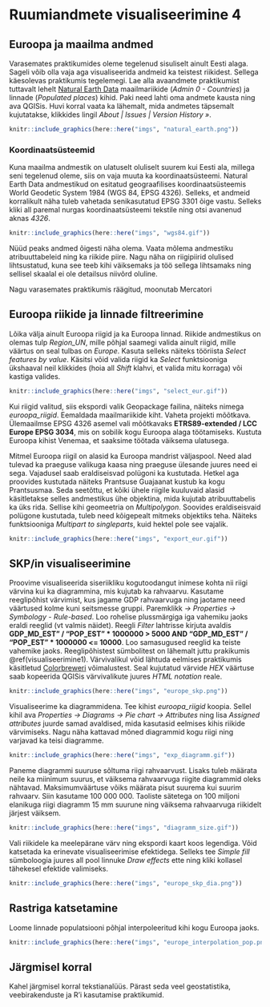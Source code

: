 # Ruumiandmete visualiseerimine 4 {#visualiseerimine4}

## Euroopa ja maailma andmed

Varasemates praktikumides oleme tegelenud sisuliselt ainult Eesti alaga. Sageli võib olla vaja aga visualiseerida andmeid ka teistest riikidest. Sellega käesolevas praktikumis tegelemegi. Lae alla avaandmete praktikumist tuttavalt lehelt [Natural Earth Data](https://www.naturalearthdata.com/downloads/10m-cultural-vectors/) maailmariikide (*Admin 0 - Countries*) ja linnade (*Populated places*) kihid. Paki need lahti oma andmete kausta ning ava QGISis. Huvi korral vaata ka lähemalt, mida andmetes täpsemalt kujutatakse, klikkides lingil *About | Issues | Version History »*. 

```r
knitr::include_graphics(here::here("imgs", "natural_earth.png"))
```

### Koordinaatsüsteemid

Kuna maailma andmestik on ulatuselt oluliselt suurem kui Eesti ala, millega seni tegelenud oleme, siis on vaja muuta ka koordinaatsüsteemi. Natural Earth Data andmestikud on esitatud geograafilises koordinaatsüsteemis World Geodetic System 1984 (WGS 84, EPSG 4326). Selleks, et andmeid korralikult näha tuleb vahetada senikasutatud EPSG 3301 õige vastu. Selleks kliki all paremal nurgas koordinaatsüsteemi tekstile ning otsi avanenud aknas *4326*.

```r
knitr::include_graphics(here::here("imgs", "wgs84.gif"))
```

Nüüd peaks andmed õigesti näha olema. Vaata mõlema andmestiku atribuuttabeleid ning ka riikide piire. Nagu näha on riigipiirid olulised lihtsustatud, kuna see teeb kihi väiksemaks ja töö sellega lihtsamaks ning sellisel skaalal ei ole detailsus niivõrd oluline.

Nagu varasemates praktikumis räägitud, moonutab Mercatori

## Euroopa riikide ja linnade filtreerimine

Lõika välja ainult Euroopa riigid ja ka Euroopa linnad. Riikide andmestikus on olemas tulp *Region_UN*, mille põhjal saamegi valida ainult riigid, mille väärtus on seal tulbas on *Europe*. Kasuta selleks näiteks tööriista *Select features by value*. Käsitsi võid valida riigid ka *Select* funktsiooniga ükshaaval neil klikkides (hoia all *Shift* klahvi, et valida mitu korraga) või kastiga valides. 

```r
knitr::include_graphics(here::here("imgs", "select_eur.gif"))
```

Kui riigid valitud, siis ekspordi valik Geopackage failina, näiteks nimega *euroopa_riigid*. Eemaldada maailmariikide kiht. Vaheta projekti mõõtkava. Ülemaailmse EPSG 4326 asemel vali mõõtkavaks **ETRS89-extended / LCC Europe EPSG 3034**, mis on sobilik kogu Euroopa alaga töötamiseks. Kustuta Euroopa kihist Venemaa, et saaksime töötada väiksema ulatusega.

Mitmel Euroopa riigil on alasid ka Euroopa mandrist väljaspool. Need alad tulevad ka praeguse valikuga kaasa ning praeguse ülesande juures need ei sega. Vajadusel saab eraldiseisvad polügoni ka kustutada. Hetkel aga proovides kustutada näiteks Prantsuse Guajaanat kustub ka kogu Prantsusmaa. Seda seetõttu, et kõiki ühele riigile kuuluvaid alasid käsitletakse selles andmestikus ühe objektina, mida kujutab atribuuttabelis ka üks rida. Sellise kihi geomeetria on *Multipolygon*. Soovides eraldiseisvaid polügone kustutada, tuleb need kõigepealt mitmeks objektiks teha. Näiteks funktsiooniga *Multipart to singleparts*, kuid hektel pole see vajalik. 


```r
knitr::include_graphics(here::here("imgs", "export_eur.gif"))
```

## SKP/in visualiseerimine 

Proovime visualiseerida siseriikliku kogutoodangut inimese kohta nii riigi värvina kui ka diagrammina, mis kujutab ka rahvaarvu. Kasutame reeglipõhist värvimist, kus jagame GDP rahvaarvuga ning jaotame need väärtused kolme kuni seitsmesse gruppi. Paremklikk *-> Properties -> Symbology - Rule-based*. Loo rohelise plussmärgiga iga vahemiku jaoks eraldi reeglid (vt valmis näidet). Reegli *Filter* lahtrisse kirjuta avaldis **GDP_MD_EST"  /  "POP_EST" * 1000000 > 5000 AND "GDP_MD_EST"  /  "POP_EST" * 1000000 <= 10000**. Loo samasugused reeglid ka teiste vahemike jaoks. Reeglipõhistest sümbolitest on lähemalt juttu prakikumis \@ref(visualiseerimine1). Värvivalikul võid lähtuda eelmises praktikumis käsitletud [Colorbreweri](https://colorbrewer2.org/) võimalustest. Seal kujutatud värvide *HEX* väärtuse saab kopeerida QGISis värvivalikute juures *HTML notation* reale. 

<!-- Võib lisada *Shapeburst fill* efekte. -->

```r
knitr::include_graphics(here::here("imgs", "europe_skp.png"))
```

Visualiseerime ka diagrammidena. Tee kihist *euroopa_riigid* koopia. Sellel kihil ava *Properties -> Diagrams -> Pie chart -> Attributes* ning lisa *Assigned attributes* juurde samad avaldised, mida kasutasid eelmises kihis riikide värvimiseks. Nagu näha kattavad mõned diagrammid kogu riigi ning varjavad ka teisi diagramme. 

```r
knitr::include_graphics(here::here("imgs", "exp_diagramm.gif"))
```

Paneme diagrammi suuruse sõltuma riigi rahvaarvust. Lisaks tuleb määrata neile ka miinimum suurus, et väiksema rahvaarvuga riigite diagrammid oleks nähtavad. Maksimumväärtuse võiks määrata pisut suurema kui suurim rahvaarv. Siin kasutame 100 000 000. Taoliste sätetega on 100 miljoni elanikuga riigi diagramm 15 mm suurune ning väiksema rahvaarvuga riikidelt järjest väiksem.

```r
knitr::include_graphics(here::here("imgs", "diagramm_size.gif"))
```

Vali riikidele ka meelepärane värv ning ekspordi kaart koos legendiga. Võid katsetada ka erinevate visualiseerimise efektidega. Selleks tee *Simple fill* sümboloogia juures all pool linnuke *Draw effects* ette ning kliki kollasel tähekesel efektide valimiseks.

```r
knitr::include_graphics(here::here("imgs", "europe_skp_dia.png"))
```


## Rastriga katsetamine

Loome linnade populatsiooni põhjal interpoleeritud kihi kogu Euroopa jaoks.

```r
knitr::include_graphics(here::here("imgs", "europe_interpolation_pop.png"))
```


## Järgmisel korral

Kahel järgmisel korral tekstianalüüs. Pärast seda veel geostatistika, veebirakenduste ja R'i kasutamise praktikumid.  